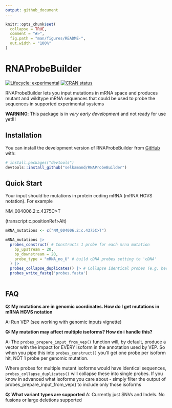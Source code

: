 ```yaml
---
output: github_document
---
```


<!-- README.md is generated from README.Rmd. Please edit that file -->

```r
knitr::opts_chunk$set(
  collapse = TRUE,
  comment = "#>",
  fig.path = "man/figures/README-",
  out.width = "100%"
)
```

# RNAProbeBuilder

<!-- badges: start -->
[![Lifecycle: experimental](https://img.shields.io/badge/lifecycle-experimental-orange.svg)](https://lifecycle.r-lib.org/articles/stages.html#experimental)
[![CRAN status](https://www.r-pkg.org/badges/version/RNAProbeBuilder)](https://CRAN.R-project.org/package=RNAProbeBuilder)
<!-- badges: end -->

RNAProbeBuilder lets you input mutations in mRNA space and produces mutant and wildtype mRNA sequences that could be used to probe the sequences in supported experimental systems 

**WARNING**: This package is in *very early development* and not ready for use yet!!!

## Installation

You can install the development version of RNAProbeBuilder from [GitHub](https://github.com/) with:

``` r
# install.packages("devtools")
devtools::install_github("selkamand/RNAProbeBuilder")
```

## Quick Start

Your input should be mutations in protein coding mRNA (mRNA HGVS notation). For example

NM_004006.2:c.4375C>T

(transcript:c.positionRef>Alt)

```r
mRNA_mutations <- c("NM_004006.2:c.4375C>T")

mRNA_mutations |> 
  probes_construct( # Constructs 1 probe for each mrna mutation
    bp_upstream = 20, 
    bp_downstream = 20,
    probe_type = "mRNA_no_U" # build cDNA probes setting to 'cDNA'
  ) |> 
  probes_collapse_duplicates() |> # Collapse identical probes (e.g. because 2 isoforms are different, they should be collapsed 
  probes_write_fastq('probes.fasta')
  
```


## FAQ

**Q: My mutations are in genomic coordinates. How do I get mutations in mRNA HGVS notation**

  A: Run VEP (see working with genomic inputs vignette)
  
**Q: My mutation may affect multiple isoforms? How do i handle this?**
  
  A: The `probes_prepare_input_from_vep()`  function will, by default, produce a vector with the impact for EVERY isoform in the annotation used by VEP. 
  So when you pipe this into `probes_construct()` you'll get one probe per isoform hit, NOT 1 probe per genomic mutation. 
  
  Where probes for multiple mutant isoforms would have identical sequences, `probes_collapse_duplicates()` will collapse these into single probes. 
  If you know in advanced what isoforms you care about - simply filter the output of probes_prepare_input_from_vep() 
  to include only those isoforms


**Q: What variant types are supported**
  A: Currently just SNVs and Indels. No fusions or large deletions supported


